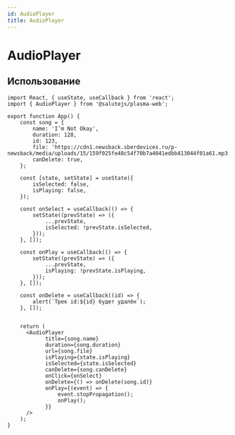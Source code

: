 ```yaml
---
id: AudioPlayer
title: AudioPlayer
---
```



# AudioPlayer

<Badge />

<Description name="AudioPlayer" />
<PropsTable name="AudioPlayer" />
<StorybookLink name="AudioPlayer" />

## Использование

```tsx live
import React, { useState, useCallback } from 'react';
import { AudioPlayer } from '@salutejs/plasma-web';

export function App() {
    const song = {
        name: 'I’m Not Okay',
        duration: 128,
        id: 123,
        file: 'https://cdn1.newsback.sberdevices.ru/p-newsback/media/uploads/15/159f025fe48c54f70b7a4041edbb413044f01a61.mp3',
        canDelete: true,
    };

    const [state, setState] = useState({
        isSelected: false,
        isPlaying: false,
    });

    const onSelect = useCallback(() => {
        setState((prevState) => ({
            ...prevState,
            isSelected: !prevState.isSelected,
        }));
    }, []);

    const onPlay = useCallback(() => {
        setState((prevState) => ({
            ...prevState,
            isPlaying: !prevState.isPlaying,
        }));
    }, []);

    const onDelete = useCallback((id) => {
        alert(`Трек id:${id} будет удалён`);
    }, []);


    return (
      <AudioPlayer
            title={song.name}
            duration={song.duration}
            url={song.file}
            isPlaying={state.isPlaying}
            isSelected={state.isSelected}
            canDelete={song.canDelete}
            onClick={onSelect}
            onDelete={() => onDelete(song.id)}
            onPlay={(event) => {
                event.stopPropagation();
                onPlay();
            }}
      />
    );
}
```
